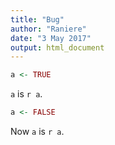 ```yaml
---
title: "Bug"
author: "Raniere"
date: "3 May 2017"
output: html_document
---
```

```r
a <- TRUE
```

`a` is `r a`.

```r
a <- FALSE
```

Now `a` is `r a`.